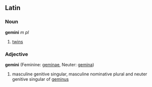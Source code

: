 ==Latin==
===Noun===
'''gemini''' ''m pl''

#[[twins]]
===Adjective===
'''gemini''' (Feminine: [[geminae]], Neuter: [[gemina]])

#masculine genitive singular, masculine nominative plural and neuter genitive singular of [[geminus]]